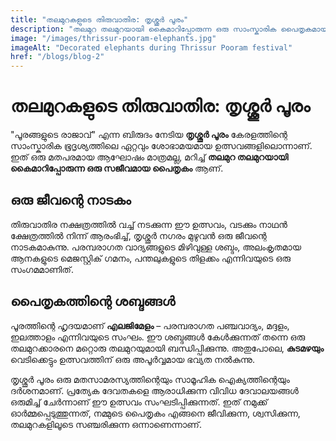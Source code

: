 ```yaml
---
title: "തലമുറകളുടെ തിരുവാതിര: തൃശ്ശൂർ പൂരം"
description: "തലമുറ തലമുറയായി കൈമാറിപ്പോരുന്ന ഒരു സാംസ്കാരിക പൈതൃകമായ തൃശ്ശൂർ പൂരത്തിന്റെ മാഹാത്മ്യം."
image: "/images/thrissur-pooram-elephants.jpg"
imageAlt: "Decorated elephants during Thrissur Pooram festival"
href: "/blogs/blog-2"
---
```


# തലമുറകളുടെ തിരുവാതിര: തൃശ്ശൂർ പൂരം

"പൂരങ്ങളുടെ രാജാവ്" എന്ന ബിരുദം നേടിയ **തൃശ്ശൂർ പൂരം** കേരളത്തിന്റെ സാംസ്കാരിക ഭൂദൃശ്യത്തിലെ ഏറ്റവും ശോഭാമയമായ ഉത്സവങ്ങളിലൊന്നാണ്. ഇത് ഒരു മതപരമായ ആഘോഷം മാത്രമല്ല, മറിച്ച് **തലമുറ തലമുറയായി കൈമാറിപ്പോരുന്ന ഒരു സജീവമായ പൈതൃകം** ആണ്.

## ഒരു ജീവന്റെ നാടകം

തിരുവാതിര നക്ഷത്രത്തിൽ വച്ച് നടക്കുന്ന ഈ ഉത്സവം, വടക്കും നാഥൻ ക്ഷേത്രത്തിൽ നിന്ന് ആരംഭിച്ച്, തൃശ്ശൂർ നഗരം മുഴുവൻ ഒരു ജീവന്റെ നാടകമാകുന്നു. പരമ്പരാഗത വാദ്യങ്ങളുടെ മിഴിവുള്ള ശബ്ദം, അലംകൃതമായ ആനകളുടെ മെജസ്റ്റിക് ഗമനം, പന്തലുകളുടെ തിളക്കം എന്നിവയുടെ ഒരു സംഗമമാണിത്.

## പൈതൃകത്തിന്റെ ശബ്ദങ്ങൾ

പൂരത്തിന്റെ ഹൃദയമാണ് **എലജിമേളം** – പരമ്പരാഗത പഞ്ചവാദ്യം, മദ്ദളം, ഇലത്താളം എന്നിവയുടെ സംഘം. ഈ ശബ്ദങ്ങൾ കേൾക്കുന്നത് തന്നെ ഒരു തലമുറക്കാരനെ മറ്റൊരു തലമുറയുമായി ബന്ധിപ്പിക്കുന്നു. അതുപോലെ, **കുടമഴയും** വെടിക്കെട്ടും ഉത്സവത്തിന് ഒരു അപൂർവ്വമായ ഭവ്യത നൽകുന്നു.

തൃശ്ശൂർ പൂരം ഒരു മതസാമരസ്യത്തിന്റെയും സാമൂഹിക ഐക്യത്തിന്റെയും ദർശനമാണ്. പ്രത്യേക ദേവതകളെ ആരാധിക്കുന്ന വിവിധ ദേവാലയങ്ങൾ ഒരുമിച്ച് ചേർന്നാണ് ഈ ഉത്സവം സംഘടിപ്പിക്കുന്നത്. ഇത് നമുക്ക് ഓർമ്മപ്പെടുത്തുന്നത്, നമ്മുടെ പൈതൃകം എങ്ങനെ ജീവിക്കുന്ന, ശ്വസിക്കുന്ന, തലമുറകളിലൂടെ സഞ്ചരിക്കുന്ന ഒന്നാണെന്നാണ്.